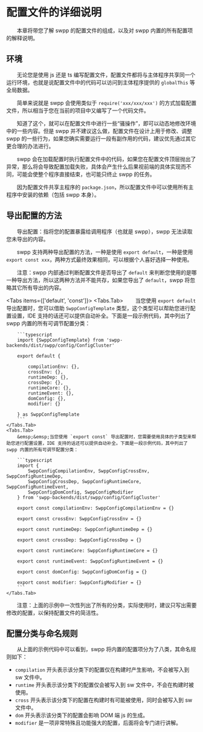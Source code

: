 
# 配置文件的详细说明

&emsp;&emsp;本章将带您了解 swpp 的配置文件的组成，以及对 swpp 内置的所有配置项的解释说明。

## 环境

&emsp;&emsp;无论您是使用 js 还是 ts 编写配置文件，配置文件都将与主体程序共享同一个运行环境，也就是说配置文件中的代码可以访问到主体程序提供的 `globalThis` 等全局数据。

&emsp;&emsp;简单来说就是 swpp 会使用类似于 `require('xxx/xxx/xxx')` 的方式加载配置文件，所以相当于您在当前的项目中又编写了一个代码文件。

&emsp;&emsp;知道了这个，就可以在配置文件中进行一些“骚操作”，即可以动态地修改环境中的一些内容。但是 swpp 并不建议这么做，配置文件在设计上用于修改、调整 swpp 的一些行为，如果您确实需要运行一段有副作用的代码，建议优先通过其它更合理的办法进行。

&emsp;&emsp;swpp 会在加载配置时执行配置文件中的代码，如果您在配置文件顶层抛出了异常，那么将会导致配置加载失败，具体会产生什么后果视前端的具体实现而不同，可能会使整个程序直接结束，也可能只终止 swpp 的任务。

&emsp;&emsp;因为配置文件共享主程序的 `package.json`，所以配置文件中可以使用所有主程序中安装的依赖（包括 swpp 本身）。

## 导出配置的方法

&emsp;&emsp;导出配置：指将您的配置暴露给调用程序（也就是 swpp），swpp 无法读取您未导出的内容。

&emsp;&emsp;swpp 支持两种导出配置的方法，一种是使用 `export default`，一种是使用 `export const xxx`，两种方式最终效果相同，可以根据个人喜好选择一种使用。

&emsp;&emsp;注意：swpp 内部通过判断配置文件是否导出了 `default` 来判断您使用的是哪一种导出方法，所以这两种方法并不能共存，如果您导出了 `default`，swpp 将忽略其它所有导出的内容。

<Tabs items={['default', 'const']}>
    <Tabs.Tab>
        &emsp;&emsp;当您使用 `export default` 导出配置时，您可以借助 `SwppConfigTemplate` 类型，这个类型可以帮助您进行配置设置，IDE
        支持的话还可以提供自动补全。下面是一段示例代码，其中列出了 swpp 内置的所有可调节配置分类：

        ```typescript
        import {SwppConfigTemplate} from 'swpp-backends/dist/swpp/config/ConfigCluster'

        export default {

            compilationEnv: {},
            crossEnv: {},
            runtimeDep: {},
            crossDep: {},
            runtimeCore: {},
            runtimeEvent: {},
            domConfig: {},
            modifier: {}

        } as SwppConfigTemplate
        ```
    </Tabs.Tab>
    <Tabs.Tab>
        &emsp;&emsp;当您使用 `export const` 导出配置时，您需要使用具体的子类型来帮助您进行配置设置，IDE 支持的话还可以提供自动补全。下面是一段示例代码，其中列出了 swpp 内置的所有可调节配置分类：

        ```typescript
        import {
            SwppConfigCompilationEnv, SwppConfigCrossEnv, SwppConfigRuntimeDep,
            SwppConfigCrossDep, SwppConfigRuntimeCore, SwppConfigRuntimeEvent,
            SwppConfigDomConfig, SwppConfigModifier
        } from 'swpp-backends/dist/swpp/config/ConfigCluster'

        export const compilationEnv: SwppConfigCompilationEnv = {}

        export const crossEnv: SwppConfigCrossEnv = {}

        export const runtimeDep: SwppConfigRuntimeDep = {}

        export const crossDep: SwppConfigCrossDep = {}

        export const runtimeCore: SwppConfigRuntimeCore = {}

        export const runtimeEvent: SwppConfigRuntimeEvent = {}

        export const domConfig: SwppConfigDomConfig = {}

        export const modifier: SwppConfigModifier = {}
        ```
    </Tabs.Tab>

</Tabs>

&emsp;&emsp;注意：上面的示例中一次性列出了所有的分类，实际使用时，建议只写出需要修改的配置，以保持配置文件的简洁性。

## 配置分类与命名规则

&emsp;&emsp;从上面的示例代码中可以看到，swpp 将内置的配置项分为了八类，其命名规则如下：

- `compilation` 开头表示该分类下的配置仅在构建时产生影响，不会被写入到 sw 文件中。
- `runtime` 开头表示该分类下的配置仅会被写入到 sw 文件中，不会在构建时被使用。
- `cross` 开头表示该分类下的配置在构建时有可能被使用，同时会被写入到 sw 文件中。
- `dom` 开头表示该分类下的配置会影响 DOM 端 js 的生成。
- `modifier` 是一项非常特殊且功能强大的配置，后面将会专门进行讲解。
